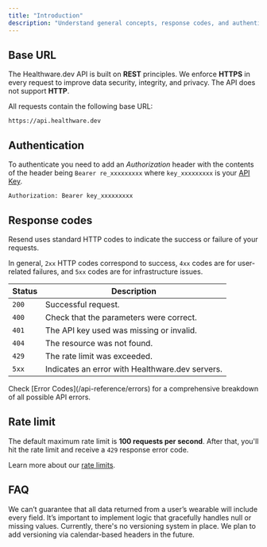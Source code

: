 ```yaml
---
title: "Introduction"
description: "Understand general concepts, response codes, and authentication strategies."
---
```


## Base URL

The Healthware.dev API is built on **REST** principles. We enforce **HTTPS** in every request to improve data security, integrity, and privacy. The API does not support **HTTP**.

All requests contain the following base URL:

```
https://api.healthware.dev
```

## Authentication

To authenticate you need to add an _Authorization_ header with the contents of the header being `Bearer re_xxxxxxxxx` where `key_xxxxxxxxx` is your [API Key](https://developer.healthware.dev/api-keys).

```
Authorization: Bearer key_xxxxxxxxx
```

## Response codes

Resend uses standard HTTP codes to indicate the success or failure of your requests.

In general, `2xx` HTTP codes correspond to success, `4xx` codes are for user-related failures, and `5xx` codes are for infrastructure issues.

| Status | Description                                     |
| ------ | ----------------------------------------------- |
| `200`  | Successful request.                             |
| `400`  | Check that the parameters were correct.         |
| `401`  | The API key used was missing or invalid.                   |
| `404`  | The resource was not found.                     |
| `429`  | The rate limit was exceeded.                    |
| `5xx`  | Indicates an error with Healthware.dev servers. |

<Info>
  Check [Error Codes](/api-reference/errors) for a comprehensive breakdown of
  all possible API errors.
</Info>

## Rate limit

The default maximum rate limit is **100 requests per second**. After that, you'll hit the rate limit and receive a `429` response error code.

Learn more about our [rate limits](/api-reference/rate-limit).

## FAQ

<AccordionGroup>
  <Accordion title="How do you guarantee the availability of all biomarker data?">
    We can’t guarantee that all data returned from a user’s wearable will include every field. It’s important to implement logic that gracefully handles null or missing values.
  </Accordion>
  <Accordion title="How do you handle API versioning?">
    Currently, there's no versioning system in place. We plan to add versioning
    via calendar-based headers in the future.
  </Accordion>
</AccordionGroup>